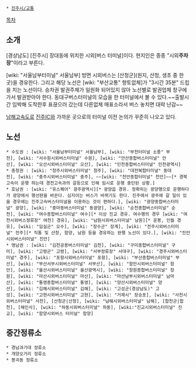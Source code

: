  * [[진주시/교통]]

[[목차]]
== 소개 ==
[경상남도] [진주시] 장대동에 위치한 시외[버스 터미널]이다. 현지인은 종종 "시외'''주차장'''"이라고 부른다.

[wiki: "서울남부터미널" 서울남부] 방면 시외버스는 [산청군](원지, 산청, 생초 중 한 곳)을 경유한다. 그리고 해당 노선은 [wiki: "부산교통" 향토없체]가 "3시간 35분" 드립을 치는 노선이다.
승차권 발권주체가 일원화 되어있지 않아 노선별로 발권업체 창구에 가서 발권받아야 한다. 동대구버스터미널의 모습을 한 터미널에서 볼 수 있다.~~출발시간 임박해 도착한후 표끊으러 갔는데 다른없체 매표소라서 버스 놓치면 대략 난감~~

[[남해고속도로]] [[진주IC]]와 가까운 곳으로의 터미널 이전 논의가 꾸준히 나오고 있다.

== 노선 ==
 * 수도권 : [wiki: "서울남부터미널" 서울남부], [wiki: "부천터미널 소풍" 부천], [wiki: "서수원시외버스터미널" 수원], [wiki: "안산종합버스터미널" 안산], [wiki: "오산시외버스터미널" 오산], [wiki: "인천종합버스터미널" 인천광역시] 
 * 충청권 : [wiki: "청주시외버스터미널" 청주], [wiki: "대전복합터미널" 동대전], [wiki: "충주시외버스터미널" 충주], ~~[wiki: "천안종합터미널" 천안]~~[* 경북고속이 운행 하는데 경전고속과의 갈등으로 인해 임시로 운행 중단된 상황.]
 * 호남권 : [wiki: "유스퀘어" 광주광역시][* 광양읍 경유. 정확히는 광양행으로 운행하다가 광양에서 행선판을 바꾼다. 심지어는 버스가 바뀌기도 한다. 진주에서 광주에 갈 일이 있을 경우에는 진주고속버스터미널을 이용하는 것이 편하다.], [wiki: "광양종합버스터미널" 광양], [wiki: "중마동버스터미널" 동광양], [wiki: "순천종합버스터미널" 순천], [wiki: "여수종합버스터미널" 여수][* 이상 진교 경유. 여수행의 경우 [wiki: "여천시외버스정류장" 여천] 경유], [wiki: "남원시외버스터미널" 남원][* 운봉, 인월 경유], [wiki: "임실군" 오수], [wiki: "장수군" 장계], [wiki: "전주시외버스터미널" 전주][* 직통 및 산청, 함양, 남원 등을 경유하는 완행 노선이 있다.], [wiki: "진안시외버스터미널" 진안]
 * 영남권 : [wiki: "김천공용버스터미널" 김천], [wiki: "구미종합버스터미널" 구미], [wiki: "고령군" 고령], [wiki: "서부정류장" 서대구], [wiki: "경주시외버스터미널" 경주], [wiki: "포항시외버스터미널" 포항], [wiki: "부산종합버스터미널" 부산], [wiki: "부산서부시외버스터미널" 서부산], [wiki: "함안시외버스터미널" 함안], [wiki: "울산시외버스터미널" 울산광역시], [wiki: "창원종합버스터미널" 창원], [wiki: "마산시외버스터미널" 마산], [wiki: "마산남부시외버스터미널" 남마산], [wiki: "통영종합버스터미널" 통영], [wiki: "양산시외버스터미널" 양산], [wiki: "김해시외버스터미널" 김해], [wiki: "고성군(경상남도)" 고성], [wiki: "고현시외버스터미널" 고현], [wiki: "거제시" 장승포], [wiki: "사천시외버스터미널" 사천], [산청군|산청], [wiki: "남해시외버스터미널" 남해], [합천군|합천], [해인사], [wiki: "하동시외버스터미널" 하동], [wiki:"진교시외버스터미널" 진교], [wiki: "함양시외버스 터미널" 함양]

== 중간정류소 ==
 * 경남과기대 정류소
 * 개양오거리 정류소
 * 봉곡동 정류소
